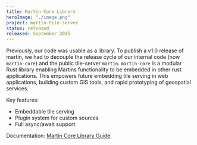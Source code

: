 ```yaml
---
title: Martin Core Library
heroImage: "./image.png"
project: martin-tile-server
status: released
released: September 2025
---
```


Previously, our code was usable as a library.
To publish a v1.0 release of martin, we had to decouple the release cycle of our internal code (now `martin-core`) and the public tile-server `martin`.
`martin-core` is a modular Rust library enabling Martins functionality to be embedded in other rust applications.
This empowers future embedding tile serving in web applications, building custom GIS tools, and rapid prototyping of geospatial services.

Key features:

- Embeddable tile serving
- Plugin system for custom sources
- Full async/await support

Documentation: [Martin Core Library Guide](https://docs.rs/martin-core)
